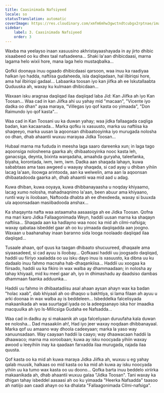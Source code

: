 ```yaml
---
title: Caasinimada Nafsiyeed
locale: so
statusTranslation: automatic
coverImage: https://res.cloudinary.com/xmfm6mhw3gwctndtcubgx2rptnae/image/upload/v1740468922/small_cover_tratado_de_psicologia_revolucionaria_a4c0dca4e0.webp
sidebar:
    label: 3. Caasinimada Nafsiyeed
    order: 3
---
```

Waxba ma yeelayso inaan xasuusino akhristayaashayada in ay jirto dhibic xisaabeed oo ku dhex taal nafsadeena... Shaki la'aan dhibicdaasi, marna lagama helo wixii hore, mana laga helo mustaqbalka...

Qofkii doonaya inuu ogaado dhibicdaasi qarsoon, waa inuu ka raadiyaa halkan iyo hadda, naftiisa gudaheeda, isla daqiiqadaan, hal ilbiriqsi hore, ama hal ilbiriqsi gadaal... Labaanka toosan iyo kan jiifka ah ee Iskutallaabta Quduuska ah, waxay ku kulmaan dhibicdaan...

Waxaan isku aragnaa daqiiqad ilaa daqiiqad laba Jid: Kan Jiifka ah iyo Kan Toosan... Waa cad in kan Jiifka ahi uu yahay mid "macaan", "Vicente iyo dadka oo dhan" ayaa maraya, "Villegas iyo qof kasta oo yimaada", "Don Raimundo iyo qof kasta"...

Waa cad in Kan Toosani uu ka duwan yahay; waa jidka fallaagada caqliga badan, kan kacaanada... Marka qofku is xasuusto, marka uu naftiisa ka shaqeeyo, marka uusan la aqoonsan dhibaatooyinka iyo murugada nolosha oo dhan, dhab ahaantii wuxuu marayaa Jidka Toosan...

Hubaal marna ma fududa in meesha laga saaro dareenka xun; in laga tago aqoonsiga nolosheena gaarka ah; dhibaatooyinka nooc kasta leh, ganacsiga, deynta, bixinta warqadaha, amaahda guryaha, taleefanka, biyaha, korontada, iwm, iwm, iwm. Dadka aan shaqada lahayn, kuwa sababtaas ama taas awgeed u waayay shaqada, si cad ayay u dhiban yihiin lacag la'aan, iloowga arintooda, aan ka welwelin, ama aan la aqoonsan dhibaatadooda gaarka ah, dhab ahaantii waa mid aad u adag.

Kuwa dhiban, kuwa ooyaya, kuwa dhibbanayaasha u noqday khiyaamo, lacag xumo nolosha, mahadnaqnimo la'aan, been abuur ama khiyaano, runtii way is iloobaan, Naftooda dhabta ah ee dhexdeeda, waxay si buuxda ula aqoonsadaan masiibadooda anshax...

Ka shaqaynta nafta waa astaamaha aasaasiga ah ee Jidka Toosan. Qofna ma mari karo Jidka Fallaagonimada Weyn, haddii uusan marna ka shaqayn naftiisa... Shaqada aan ka hadlayno waa nooc ka mid ah cilmi-nafsiga; waxay qabataa isbeddel gaar ah oo ku yimaada daqiiqadda aan joogno. Waxaan u baahanahay inaan baranno sida looga noolaado daqiiqad ilaa daqiiqad...

Tusaale ahaan, qof quus ka taagan dhibaato shucuureed, dhaqaale ama siyaasadeed, si cad ayuu is iloobay... Qofkaasi haddii uu joogsado daqiiqad, haddii uu fiiriyo xaaladda oo uu isku dayo inuu is xasuusto, ka dibna uu ku dadaalo inuu fahmo macnaha hab-dhaqankiisa... Haddii uu xoogaa ka fiirsado, haddii uu ka fikiro in wax walba ay dhammaadaan; in nolosha ay tahay khiyaali, mid ku meel gaar ah, iyo in dhimashadu ay daadsiso dambas dhammaan faanka adduunka...

Haddii uu fahmo in dhibaatadiisu asal ahaan aysan ahayn wax ka badan "holac xaab", dab khiyaali ah oo dhaqso u bakhtiya, si lama filaan ah ayuu u arki doonaa in wax walba ay is beddeleen... Isbeddelka falcelisyada makaanikada ah waa suurtagal iyada oo la adeegsanayo iska hor imaadka macquulka ah iyo Is-Milicsiga Gudaha ee Nafsadda...

Waa cad in dadku ay si makaanik ah uga falceliyaan duruufaha kala duwan ee nolosha... Dad masaakiin ah!, Had iyo jeer waxay noqdaan dhibbanayaal. Marka qof uu amaano way dhoola cadeeyaan; marka la yaso way xanuunsadaan. Way caayaan haddii la caayo; way dhaawacaan haddii la dhaawaco; marna ma xoroobaan; kuwa ay isku noocyada yihiin waxay awood u leeyihiin inay ka qaadaan farxadda ilaa murugada, rajada ilaa quusta.

Qof kasta oo ka mid ah kuwa maraya Jidka Jiifka ah, wuxuu u eg yahay qalab muusik, halkaas oo mid kasta oo ka mid ah kuwa ay isku noocyada yihiin uu ka tumo wax kasta oo uu doono... Qofka barta inuu beddelo xiriirka makaanikada ah, dhab ahaantii wuxuu galaa "Jidka Toosan". Tani waxay ka dhigan tahay isbeddel aasaasi ah oo ku yimaada "Heerka Nafsadda" taasoo ah natiijo aan caadi ahayn oo ka dhalata "Fallaagonimada Cilmi-nafsiga".


